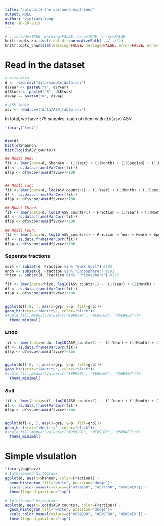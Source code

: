 ```yaml
---
title: "calucalte the variance explained"
output: NULL
author: "Jinliang Yang"
date: 10-20-2019
---
```


```r
# , include=TRUE, warning=FALSE, echo=TRUE, error=FALSE
knitr::opts_knit$set(root.dir=normalizePath('../../'))
knitr::opts_chunk$set(warning=FALSE, message=FALSE, error=FALSE, echo=TRUE)
```

# Read in the dataset

```r
# meta data
d <- read.csv("data/sample_data.csv")
d$Year <- paste0("Y", d$Year)
d$Block <- paste0("B", d$Block)
d$Rep <- paste0("R", d$Rep)

# ASV table
asv <- read.csv("data/ASV_table.csv")
```

In total, we have 575 samples, each of them with `dim(asv)` ASV.






```r
library("lme4")


dim(d)
hist(d$Shannon)
hist(log(d$ASV_counts))

## Model One:
fit <- lmer(data=d, Shannon ~ (1|Year) + (1|Month) + (1|Species) + (1|Rotation) + (1|Nitrogen) + (1|Fraction) + (1|Block) + (1|Rep))
df <- as.data.frame(VarCorr(fit))
df$p <- df$vcov/sum(df$vcov)*100


## Model Two:
fit <- lmer(data=d, log(ASV_counts+1) ~ (1|Year) + (1|Month) + (1|Species) + (1|Rotation) + (1|Nitrogen) + (1|Fraction) + (1|Block) + (1|Rep))
df <- as.data.frame(VarCorr(fit))
df$p <- df$vcov/sum(df$vcov)*100

## Model Three:
fit <- lmer(data=d, log10(ASV_counts+1) ~ Fraction + (1|Year) + (1|Month) + (1|Species) + (1|Rotation) + (1|Nitrogen)  + (1|Block) + (1|Rep))
df <- as.data.frame(VarCorr(fit))
df$p <- df$vcov/sum(df$vcov)*100

## Model Four:
fit <- lmer(data=d, log10(ASV_counts+1) ~ Fraction + Year + Month + Species + Rotation + Nitrogen  + (1|Block) + (1|Rep))
df <- as.data.frame(VarCorr(fit))
df$p <- df$vcov/sum(df$vcov)*100

```


### Seperate fractions

```r
soil <- subset(d, Fraction %in% "Bulk Soil") #192
endo <- subset(d, Fraction %in% "Endosphere") #191
rhizo <- subset(d, Fraction %in% "Rhizosphere") #192

fit <- lmer(data=rhizo, log10(ASV_counts+1) ~  (1|Year) + (1|Month) + (1|Species) + (1|Rotation) + (1|Nitrogen)  + (1|Block) + (1|Rep))
df <- as.data.frame(VarCorr(fit))
df$p <- df$vcov/sum(df$vcov)*100


ggplot(df[-8, ], aes(x=grp, y=p, fill=grp))+
geom_bar(stat="identity", color="black")+
#scale_fill_manual(values=c("#999999", "#E69F00", "#56B4E9"))+
  theme_minimal()
```

### Endo

```r
fit <- lmer(data=endo, log10(ASV_counts+1) ~  (1|Year) + (1|Month) + (1|Species) + (1|Rotation) + (1|Nitrogen)  + (1|Block) + (1|Rep))
df <- as.data.frame(VarCorr(fit))
df$p <- df$vcov/sum(df$vcov)*100


ggplot(df[-8, ], aes(x=grp, y=p, fill=grp))+
geom_bar(stat="identity", color="black")+
#scale_fill_manual(values=c("#999999", "#E69F00", "#56B4E9"))+
  theme_minimal()
```

### Soil

```r
fit <- lmer(data=soil, log10(ASV_counts+1) ~  (1|Year) + (1|Month) + (1|Species) + (1|Rotation) + (1|Nitrogen)  + (1|Block) + (1|Rep))
df <- as.data.frame(VarCorr(fit))
df$p <- df$vcov/sum(df$vcov)*100


ggplot(df[-8, ], aes(x=grp, y=p, fill=grp))+
geom_bar(stat="identity", color="black")+
#scale_fill_manual(values=c("#999999", "#E69F00", "#56B4E9"))+
  theme_minimal()
```

# Simple visulation

```r
library(ggplot2)
# Interleaved histograms
ggplot(d, aes(x=Shannon, color=Fraction)) +
  geom_histogram(fill="white", position="dodge")+
  scale_color_manual(values=c("#999999", "#E69F00", "#56B4E9")) +
  theme(legend.position="top")
```



```r
# Interleaved histograms
ggplot(d, aes(x=log(d$ASV_counts), color=Fraction)) +
  geom_histogram(fill="white", position="dodge")+
  scale_color_manual(values=c("#999999", "#E69F00", "#56B4E9")) +
  theme(legend.position="top")
```

